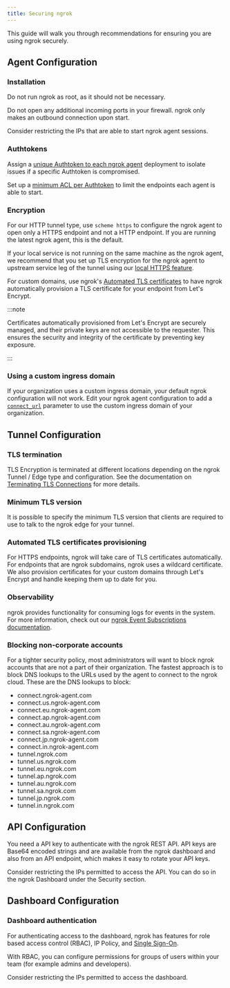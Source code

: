```yaml
---
title: Securing ngrok
---
```


This guide will walk you through recommendations for ensuring you are using ngrok securely.

## Agent Configuration

### Installation

Do not run ngrok as root, as it should not be necessary.

Do not open any additional incoming ports in your firewall. ngrok only makes an outbound connection upon start.

Consider restricting the IPs that are able to start ngrok agent sessions.

### Authtokens

Assign a [unique Authtoken to each ngrok agent](/agent/#authtokens) deployment to isolate issues if a specific Authtoken is compromised.

Set up a [minimum ACL per Authtoken](/agent/#authtoken-acls) to limit the endpoints each agent is able to start.

### Encryption

For our HTTP tunnel type, use `scheme https` to configure the ngrok agent to open only a HTTPS endpoint and not a HTTP endpoint. If you are running the latest ngrok agent, this is the default.

If your local service is not running on the same machine as the ngrok agent, we recommend that you set up TLS encryption for the ngrok agent to upstream service leg of the tunnel using our [local HTTPS feature](/universal-gateway/http/#https-forwarding).

For custom domains, use ngrok's [Automated TLS certificates](/universal-gateway/tls-certificatesautomatic-certificate-management/) to have ngrok automatically provision a TLS certificate for your endpoint from Let's Encrypt.

:::note

Certificates automatically provisioned from Let's Encrypt are securely managed, and their private keys are not accessible to the requester. This ensures the security and integrity of the certificate by preventing key exposure.

:::

### Using a custom ingress domain

If your organization uses a custom ingress domain, your default ngrok configuration will not work. Edit your ngrok agent configuration to add a [`connect_url`](/agent/config/v3/#connect_url) parameter to use the custom ingress domain of your organization.

## Tunnel Configuration

### TLS termination

TLS Encryption is terminated at different locations depending on the ngrok Tunnel / Edge type and configuration. See the documentation on [Terminating TLS Connections](/universal-gateway/tls/tls-termination/) for more details.

### Minimum TLS version

It is possible to specify the minimum TLS version that clients are required to use to talk to the ngrok edge for your tunnel.

### Automated TLS certificates provisioning

For HTTPS endpoints, ngrok will take care of TLS certificates automatically. For endpoints that are ngrok subdomains, ngrok uses a wildcard certificate. We also provision certificates for your custom domains through Let's Encrypt and handle keeping them up to date for you.

### Observability

ngrok provides functionality for consuming logs for events in the system. For more information, check out our [ngrok Event Subscriptions documentation](/obs/).

### Blocking non-corporate accounts

For a tighter security policy, most administrators will want to block ngrok accounts that are not a part of their organization. The fastest approach is to block DNS lookups to the URLs used by the agent to connect to the ngrok cloud. These are the DNS lookups to block:

- connect.ngrok-agent.com
- connect.us.ngrok-agent.com
- connect.eu.ngrok-agent.com
- connect.ap.ngrok-agent.com
- connect.au.ngrok-agent.com
- connect.sa.ngrok-agent.com
- connect.jp.ngrok-agent.com
- connect.in.ngrok-agent.com
- tunnel.ngrok.com
- tunnel.us.ngrok.com
- tunnel.eu.ngrok.com
- tunnel.ap.ngrok.com
- tunnel.au.ngrok.com
- tunnel.sa.ngrok.com
- tunnel.jp.ngrok.com
- tunnel.in.ngrok.com

## API Configuration

You need a API key to authenticate with the ngrok REST API. API keys are Base64 encoded strings and are available from the ngrok dashboard and also from an API endpoint, which makes it easy to rotate your API keys.

Consider restricting the IPs permitted to access the API. You can do so in the ngrok Dashboard under the Security section.

## Dashboard Configuration

### Dashboard authentication

For authenticating access to the dashboard, ngrok has features for role based access control (RBAC), IP Policy, and [Single Sign-On](/iam/sso/).

With RBAC, you can configure permissions for groups of users within your team (for example admins and developers).

Consider restricting the IPs permitted to access the dashboard.
